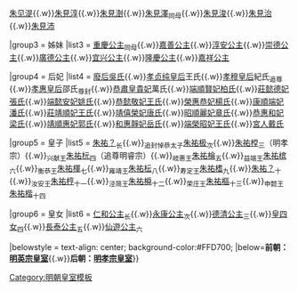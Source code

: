 {{Navbox
|name = 明憲宗皇室
|title = [[明宪宗]]皇室
|titlestyle = background-color:#FFD700;
|image =
|style = width:100%;text-align:center; 
|groupstyle = text-align:center; background-color:#FFD700;
|liststyle = text-align:center;
|state = {{{state<includeonly>|collapsed</includeonly>}}}
|group1 = 父母
|list1 = 英宗睿皇帝[[明英宗|朱祁鎮]]{{ww}}[[孝肅皇后|孝肅皇太后周氏]]

|group2 = 弟
|list2 = [[朱見潾]]{{.w}}[[朱见湜]]{{.w}}[[朱見淳]]{{.w}}[[朱見澍]]{{.w}}[[朱見澤]]<sub>同母</sub>{{.w}}[[朱見浚]]{{.w}}[[朱見治]]{{.w}}[[朱見沛]]

|group3 = 姊妹
|list3 = [[重慶公主]]<sub>同母</sub>{{.w}}[[嘉善公主]]{{.w}}[[淳安公主]]{{.w}}[[崇德公主]]{{.w}}[[廣德公主 (明英宗)|廣德公主]]{{.w}}[[宜兴公主]]{{.w}}[[隆慶公主]]{{.w}}[[嘉祥公主]]

|group4 = 后妃
|list4 = [[吴皇后 (明宪宗)|廢后吳氏]]{{.w}}[[孝贞纯皇后]]王氏{{.w}}[[孝穆纪太后|孝穆皇后]]紀氏<sub>追尊</sub>{{.w}}[[孝惠皇后 (明朝)|孝惠皇后]]邵氏<sub>尊封</sub>{{.w}}[[万贵妃 (明朝)|恭肅皇貴妃]]萬氏{{.w}}[[柏賢妃|端順賢妃柏氏]]{{.w}}[[張德妃 (明憲宗)|莊懿德妃張氏]]{{.w}}[[姚安妃|端懿安妃姚氏]]{{.w}}[[王敬妃|恭懿敬妃王氏]]{{.w}}[[楊恭妃|榮惠恭妃楊氏]]{{.w}}[[潘端妃|康順端妃潘氏]]{{.w}}[[王顺妃 (明宪宗)|莊靖順妃王氏]]{{.w}}[[唐榮妃|靖僖榮妃唐氏]]{{.w}}[[章丽妃 (明宪宗)|昭順麗妃章氏]]{{.w}}[[恭惠和妃|恭惠和妃梁氏]]{{.w}}[[靖順惠妃郭氏]]{{.w}}[[岳静妃 (明宪宗)|和惠靜妃岳氏]]{{.w}}[[端榮昭妃|端榮昭妃王氏]]{{.w}}[[戴銀娘|宮人戴氏]]

|group5 = 皇子
|list5 = [[明宪宗#子|朱祐？]]<sub>长</sub>{{.w}}<sub>追封悼恭太子</sub>[[朱祐极]]<sub>次</sub>{{.w}}[[明孝宗|朱祐樘]]<sub>三</sub>（明孝宗）{{.w}}<sub>兴献王</sub>[[朱祐杬]]<sub>四</sub>（追尊明睿宗）{{.w}}<sub>岐惠王</sub>[[朱祐棆]]<sub>五</sub>{{.w}}<sub>益端王</sub>[[朱祐槟]]<sub>六</sub>{{.w}}<sub>衡恭王</sub>[[朱祐楎]]<sub>七</sub>{{.w}}<sub>雍靖王</sub>[[朱祐枟]]<sub>八</sub>{{.w}}<sub>寿定王</sub>[[朱祐榰]]<sub>九</sub>{{.w}}[[明宪宗#子|朱祐？]]<sub>十</sub>{{.w}}<sub>汝安王</sub>[[朱祐梈]]<sub>十一</sub>{{.w}}<sub>泾简王</sub>[[朱祐橓]]<sub>十二</sub>{{.w}}<sub>荣庄王</sub>[[朱祐樞]]<sub>十三</sub>{{.w}}<sub>申懿王</sub>[[朱祐楷]]<sub>十四</sub>

|group6 = 皇女
|list6 = [[仁和公主]]<sub>长</sub>{{.w}}[[永康公主]]<sub>次</sub>{{.w}}[[德清公主 (明憲宗)|德清公主]]<sub>三</sub>{{.w}}[[明宪宗#女|皇四女]]<sub>四</sub>{{.w}}[[長泰公主]]<sub>五</sub>{{.w}}[[仙遊公主]]<sub>六</sub>

|belowstyle = text-align: center; background-color:#FFD700;
|below='''前朝：[[Template:明英宗皇室|明英宗皇室]]'''{{.w}}'''后朝：[[Template:明孝宗皇室|明孝宗皇室]]'''}}
<noinclude>
[[Category:明朝皇室模板]]
</noinclude>